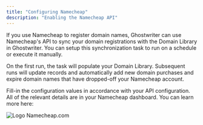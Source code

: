 ```yaml
---
title: "Configuring Namecheap"
description: "Enabling the Namecheap API"
---
```


If you use Namecheap to register domain names, Ghostwriter can use Namecheap's API to sync your domain registrations with the Domain Library in Ghostwriter. You can setup this synchronization task to run on a schedule or execute it manually.

On the first run, the task will populate your Domain Library. Subsequent runs will update records and automatically add new domain purchases and expire domain names that have dropped-off your Namecheap account.

Fill-in the configuration values in accordance with your API configuration. All of the relevant details are in your Namecheap dashboard. You can learn more here:

<CardGroup cols={1}> <Card title="Intro to API for Developers" icon="chevron-right" iconType="solid" href="https://www.namecheap.com/support/api/intro/" horizontal > <img src="/images/configuring-global-settings/configuring-apis/cdn/1138/assets/img/nc-icon/namecheap-icon-152x152.png" className="w-5 h-5 mr-2" alt="Logo" /> <span className="text-xs text-dark/7 dark:text-light/6">Namecheap.com</span> </Card> </CardGroup>


<Frame>
  <img src="/images/configuring-global-settings/image-9.png" alt=""/>
</Frame>
